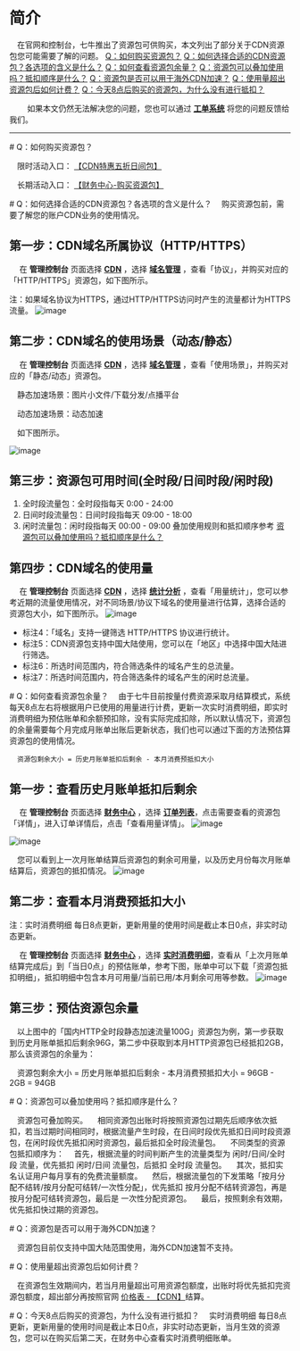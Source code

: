 # 简介
&emsp;在官网和控制台，七牛推出了资源包可供购买，本文列出了部分关于CDN资源包您可能需要了解的问题。
<font color=#4671D5><a href="#Q0">Q：如何购买资源包？</a></font>
<font color=#4671D5><a href="#Q1">Q：如何选择合适的CDN资源包？各选项的含义是什么？</a></font>
<font color=#4671D5><a href="#Q2">Q：如何查看资源包余量？</a></font>
<font color=#4671D5><a href="#Q3">Q：资源包可以叠加使用吗？抵扣顺序是什么？</a></font>
<font color=#4671D5><a href="#Q4">Q：资源包是否可以用于海外CDN加速？</a></font>
<font color=#4671D5><a href="#Q5">Q：使用量超出资源包后如何计费？</a></font>
<font color=#4671D5><a href="#Q6">Q：今天8点后购买的资源包，为什么没有进行抵扣？</a></font>

&emsp;
&emsp;如果本文仍然无法解决您的问题，您也可以通过 **[工单系统](https://support.qiniu.com/tickets/new)** 将您的问题反馈给我们。


-----
<div id="Q0"></div>
# Q：如何购买资源包？

&emsp;限时活动入口： [【CDN特惠五折日间包】](https://marketing.qiniu.com/activity/20200423?entry=index-advert)

&emsp;长期活动入口： [【财务中心-购买资源包】](https://portal.qiniu.com/financial/respack/fusion-composite)

<div id="Q1"></div>
# Q：如何选择合适的CDN资源包？各选项的含义是什么？
&emsp;购买资源包前，需要了解您的账户CDN业务的使用情况。

## 第一步：CDN域名所属协议（HTTP/HTTPS）

&emsp; 在 **管理控制台** 页面选择 [**CDN**](https://portal.qiniu.com/cdn/overview) ，选择 [**域名管理**](https://portal.qiniu.com/cdn/domain) ，查看「协议」，并购买对应的「HTTP/HTTPS」资源包，如下图所示。

注：如果域名协议为HTTPS，通过HTTP/HTTPS访问时产生的流量都计为HTTPS流量。
![image](https://dn-odum9helk.qbox.me/Fqw6FBzD4R5xtyurNJo7gUKfgkGT)

## 第二步：CDN域名的使用场景（动态/静态）

&emsp; 在 **管理控制台** 页面选择 [**CDN**](https://portal.qiniu.com/cdn/overview) ，选择 [**域名管理**](https://portal.qiniu.com/cdn/domain) ，查看「使用场景」，并购买对应的「静态/动态」资源包。

&emsp;静态加速场景：图片小文件/下载分发/点播平台

&emsp;动态加速场景：动态加速

&emsp;如下图所示。

![image](https://dn-odum9helk.qbox.me/Fj02lTiRCtTBqLOhtVT1bpjYJmQI)

## 第三步：资源包可用时间(全时段/日间时段/闲时段)
1. 全时段流量包：全时段指每天 0:00 - 24:00
1. 日间时段流量包：日间时段指每天 09:00 - 18:00
1. 闲时流量包：闲时段指每天 00:00 - 09:00
叠加使用规则和抵扣顺序参考 <font color=#4671D5><a href="#Q3">资源包可以叠加使用吗？抵扣顺序是什么？</a></font>

## 第四步：CDN域名的使用量
&emsp; 在 **管理控制台** 页面选择 [**CDN**](https://portal.qiniu.com/cdn/overview) ，选择 [**统计分析**](https://portal.qiniu.com/cdn/statistics/usage) ，查看「用量统计」，您可以参考近期的流量使用情况，对不同场景/协议下域名的使用量进行估算，选择合适的资源包大小，如下图所示。
![image](https://dn-odum9helk.qbox.me/FlDOcADyVmd1dU1oPkbN-WeYY1ik)
* 标注4：「域名」支持一键筛选 HTTP/HTTPS 协议进行统计。
* 标注5：CDN资源包支持中国大陆使用，您可以在「地区」中选择中国大陆进行筛选。
* 标注6：所选时间范围内，符合筛选条件的域名产生的总流量。
* 标注7：所选时间范围内，符合筛选条件的域名产生的闲时总流量。

<div id="Q2"></div>
# Q：如何查看资源包余量？
&emsp;由于七牛目前按量付费资源采取月结算模式，系统每天8点左右将根据用户已使用的用量进行计费，更新一次实时消费明细，即实时消费明细为预估账单和余额预扣除，没有实际完成扣除，所以默认情况下，资源包的余量需要每个月完成月账单出账后更新状态，我们也可以通过下面的方法预估算资源包的使用情况。

&emsp;`资源包剩余大小 = 历史月账单抵扣后剩余 - 本月消费预抵扣大小`

## 第一步：查看历史月账单抵扣后剩余

&emsp; 在 **管理控制台** 页面选择 [**财务中心**](https://portal.qiniu.com/financial/overview) ，选择 [**订单列表**](https://portal.qiniu.com/financial/orders)，点击需要查看的资源包「详情」，进入订单详情后，点击「查看用量详情」。
![image](https://dn-odum9helk.qbox.me/FtMKtdgkRuloeEcyHp-2V7HNhKS6)

![image](https://dn-odum9helk.qbox.me/FrCwUPXPFiKZ_ubbiV5bbAUA6y-S)

&emsp;您可以看到上一次月账单结算后资源包的剩余可用量，以及历史月份每次月账单结算后，资源包的抵扣情况。
![image](https://dn-odum9helk.qbox.me/FjY74rrVdeg4ucZcsyi5fO4Pl14D)


## 第二步：查看本月消费预抵扣大小
注：实时消费明细 每日8点更新，更新用量的使用时间是截止本日0点，非实时动态更新。

&emsp; 在 **管理控制台** 页面选择 [**财务中心**](https://portal.qiniu.com/financial/overview) ，选择 [**实时消费明细**](https://portal.qiniu.com/financial/orders)，查看从「上次月账单结算完成后」到「当日0点」的预估账单，参考下图，账单中可以下载「资源包抵扣明细」，抵扣明细中包含本月可用量/当前已用/本月剩余可用等参数。
![image](https://dn-odum9helk.qbox.me/FswrNX6AhHh5EhbvQZoDJmvCsPpd)


## 第三步：预估资源包余量
&emsp;以上图中的「国内HTTP全时段静态加速流量100G」资源包为例，第一步获取到历史月账单抵扣后剩余96G，第二步中获取到本月HTTP资源包已经抵扣2GB，那么该资源包的余量为：

&emsp;资源包剩余大小 = 历史月账单抵扣后剩余 - 本月消费预抵扣大小 = 96GB - 2GB = 94GB

<div id="Q3"></div>
# Q：资源包可以叠加使用吗？抵扣顺序是什么？

&emsp;资源包可叠加购买。
&emsp;相同资源包出账时将按照资源包过期先后顺序依次抵扣，若当过期时间相同时，根据流量产生时段，在日间时段优先抵扣日间时段资源包，在闲时段优先抵扣闲时资源包，最后抵扣全时段流量包。
&emsp;不同类型的资源包抵扣顺序为：
&emsp;首先，根据流量的时间判断产生的流量类型为 闲时/日间/全时段 流量，优先抵扣 闲时/日间 流量包，后抵扣 全时段 流量包。
&emsp;其次，抵扣实名认证用户每月享有的免费流量额度。
&emsp;然后，根据流量包的下发策略「按月分配不结转/按月分配可结转/一次性分配」，优先抵扣 按月分配不结转资源包，再是 按月分配可结转资源包，最后是 一次性分配资源包。
&emsp;最后，按照剩余有效期，优先抵扣快过期的资源包。


<div id="Q4"></div>
# Q：资源包是否可以用于海外CDN加速？

&emsp;资源包目前仅支持中国大陆范围使用，海外CDN加速暂不支持。

<div id="Q5"></div>
# Q：使用量超出资源包后如何计费？

&emsp;在资源包生效期间内，若当月用量超出可用资源包额度，出账时将优先抵扣完资源包额度，超出部分再按照官网 [价格表 - 【CDN】](https://www.qiniu.com/prices)结算。 

<div id="Q6"></div>
# Q：今天8点后购买的资源包，为什么没有进行抵扣？
&emsp;实时消费明细 每日8点更新，更新用量的使用时间是截止本日0点，非实时动态更新，当月生效的资源包，您可以在购买后第二天，在财务中心查看实时消费明细账单。

